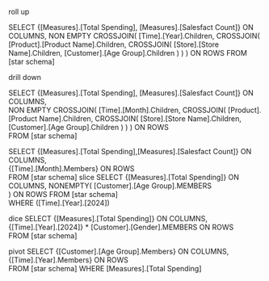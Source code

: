 roll  up

SELECT 
  {[Measures].[Total Spending], [Measures].[Salesfact Count]} ON COLUMNS,
  NON EMPTY
    CROSSJOIN(
      [Time].[Year].Children,
      CROSSJOIN(
        [Product].[Product Name].Children,
        CROSSJOIN(
          [Store].[Store Name].Children,
          [Customer].[Age Group].Children
        )
      )
    )
  ON ROWS
FROM [star schema]


drill down

SELECT 
    {[Measures].[Total Spending], [Measures].[Salesfact Count]} ON COLUMNS,  
    NON EMPTY
        CROSSJOIN(
            [Time].[Month].Children,
            CROSSJOIN(
                [Product].[Product Name].Children,
                CROSSJOIN(
                    [Store].[Store Name].Children,
                    [Customer].[Age Group].Children
                )
            )
        ) ON ROWS  
FROM [star schema]

SELECT 
    {[Measures].[Total Spending],[Measures].[Salesfact Count]} ON COLUMNS,  
    {[Time].[Month].Members} ON ROWS  
FROM [star schema]
slice
SELECT 
    {[Measures].[Total Spending]} ON COLUMNS, 
    NONEMPTY(
     [Customer].[Age Group].MEMBERS    
    ) ON ROWS
FROM [star schema]  
WHERE ([Time].[Year].[2024])

dice
SELECT 
    {[Measures].[Total Spending]} ON COLUMNS,  
    {[Time].[Year].[2024]} * [Customer].[Gender].MEMBERS ON ROWS  
FROM [star schema]

pivot
SELECT 
    {[Customer].[Age Group].Members} ON COLUMNS,  
    {[Time].[Year].Members} ON ROWS  
FROM [star schema]
WHERE [Measures].[Total Spending]

